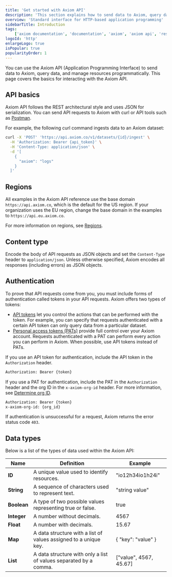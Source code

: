 ```yaml
---
title: 'Get started with Axiom API'
description: 'This section explains how to send data to Axiom, query data, and manage resources using the Axiom API.'
overview: 'Standard interface for HTTP-based application programming'
sidebarTitle: Introduction
tags:
    ['axiom documentation', 'documentation', 'axiom', 'axiom api', 'rest api', 'rest', 'content type', 'datasets', 'authentication', 'string', 'boolean', 'integer', 'float', 'map', 'list']
logoId: 'http'
enlargeLogo: true
isPopular: true
popularityOrder: 1
---
```



You can use the Axiom API (Application Programming Interface) to send data to Axiom, query data, and manage resources programmatically. This page covers the basics for interacting with the Axiom API.

<Prerequisites />

## API basics

Axiom API follows the REST architectural style and uses JSON for serialization. You can send API requests to Axiom with curl or API tools such as [Postman](https://www.postman.com/).

For example, the following curl command ingests data to an Axiom dataset:

```bash
curl -X 'POST' 'https://api.axiom.co/v1/datasets/{id}/ingest' \
  -H 'Authorization: Bearer {api_token}' \
  -H 'Content-Type: application/json' \
  -d '[
    {
      "axiom": "logs"
    }
  ]'
```

## Regions

All examples in the Axiom API reference use the base domain `https://api.axiom.co`, which is the default for the US region. If your organization uses the EU region, change the base domain in the examples to `https://api.eu.axiom.co`.

For more information on regions, see [Regions](/reference/regions).

## Content type

Encode the body of API requests as JSON objects and set the `Content-Type` header to `application/json`. Unless otherwise specified, Axiom encodes all responses (including errors) as JSON objects.

## Authentication

To prove that API requests come from you, you must include forms of authentication called tokens in your API requests. Axiom offers two types of tokens:

- [API tokens](/reference/tokens#api-tokens) let you control the actions that can be performed with the token. For example, you can specify that requests authenticated with a certain API token can only query data from a particular dataset.
- [Personal access tokens (PATs)](/reference/tokens#personal-access-tokens-pat) provide full control over your Axiom account. Requests authenticated with a PAT can perform every action you can perform in Axiom. When possible, use API tokens instead of PATs.

If you use an API token for authentication, include the API token in the `Authorization` header.

```bash
Authorization: Bearer {token}
```

If you use a PAT for authentication, include the PAT in the `Authorization` header and the org ID in the `x-axiom-org-id` header. For more information, see [Determine org ID](/reference/tokens#determine-org-id).

```bash
Authorization: Bearer {token}
x-axiom-org-id: {org_id}
```

If authentication is unsuccessful for a request, Axiom returns the error status code `403`.

## Data types

Below is a list of the types of data used within the Axiom API:

| Name        | Definition                                                        | Example                |
| ----------- | ----------------------------------------------------------------- | ---------------------- |
| **ID**      | A unique value used to identify resources.                        | "io12h34io1h24i"       |
| **String**  | A sequence of characters used to represent text.                  | "string value"         |
| **Boolean** | A type of two possible values representing true or false.         | true                   |
| **Integer** | A number without decimals.                                        | 4567                   |
| **Float**   | A number with decimals.                                           | 15.67                  |
| **Map**     | A data structure with a list of values assigned to a unique key.  | \{ "key": "value" \}   |
| **List**    | A data structure with only a list of values separated by a comma. | ["value", 4567, 45.67] |
